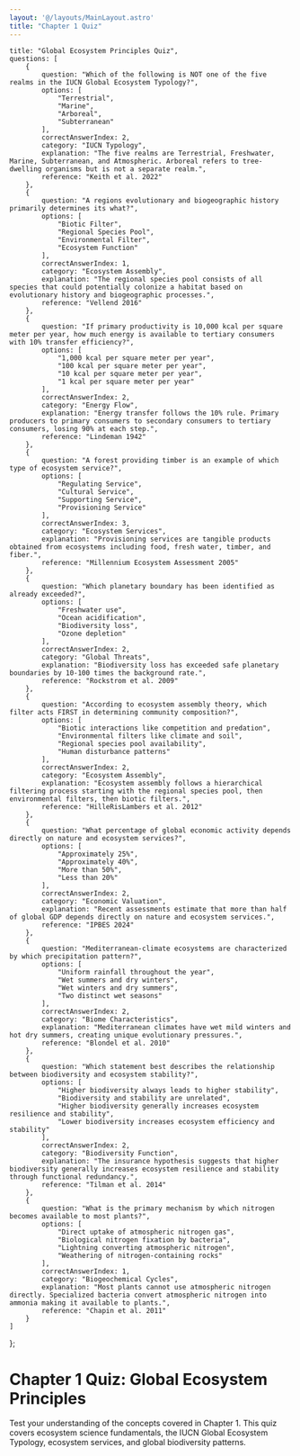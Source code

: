 ```yaml
---
layout: '@/layouts/MainLayout.astro'
title: "Chapter 1 Quiz"
---
```


    title: "Global Ecosystem Principles Quiz",
    questions: [
        {
            question: "Which of the following is NOT one of the five realms in the IUCN Global Ecosystem Typology?",
            options: [
                "Terrestrial",
                "Marine",
                "Arboreal",
                "Subterranean"
            ],
            correctAnswerIndex: 2,
            category: "IUCN Typology",
            explanation: "The five realms are Terrestrial, Freshwater, Marine, Subterranean, and Atmospheric. Arboreal refers to tree-dwelling organisms but is not a separate realm.",
            reference: "Keith et al. 2022"
        },
        {
            question: "A regions evolutionary and biogeographic history primarily determines its what?",
            options: [
                "Biotic Filter",
                "Regional Species Pool",
                "Environmental Filter",
                "Ecosystem Function"
            ],
            correctAnswerIndex: 1,
            category: "Ecosystem Assembly",
            explanation: "The regional species pool consists of all species that could potentially colonize a habitat based on evolutionary history and biogeographic processes.",
            reference: "Vellend 2016"
        },
        {
            question: "If primary productivity is 10,000 kcal per square meter per year, how much energy is available to tertiary consumers with 10% transfer efficiency?",
            options: [
                "1,000 kcal per square meter per year",
                "100 kcal per square meter per year",
                "10 kcal per square meter per year",
                "1 kcal per square meter per year"
            ],
            correctAnswerIndex: 2,
            category: "Energy Flow",
            explanation: "Energy transfer follows the 10% rule. Primary producers to primary consumers to secondary consumers to tertiary consumers, losing 90% at each step.",
            reference: "Lindeman 1942"
        },
        {
            question: "A forest providing timber is an example of which type of ecosystem service?",
            options: [
                "Regulating Service",
                "Cultural Service",
                "Supporting Service",
                "Provisioning Service"
            ],
            correctAnswerIndex: 3,
            category: "Ecosystem Services",
            explanation: "Provisioning services are tangible products obtained from ecosystems including food, fresh water, timber, and fiber.",
            reference: "Millennium Ecosystem Assessment 2005"
        },
        {
            question: "Which planetary boundary has been identified as already exceeded?",
            options: [
                "Freshwater use",
                "Ocean acidification",
                "Biodiversity loss",
                "Ozone depletion"
            ],
            correctAnswerIndex: 2,
            category: "Global Threats",
            explanation: "Biodiversity loss has exceeded safe planetary boundaries by 10-100 times the background rate.",
            reference: "Rockstrom et al. 2009"
        },
        {
            question: "According to ecosystem assembly theory, which filter acts FIRST in determining community composition?",
            options: [
                "Biotic interactions like competition and predation",
                "Environmental filters like climate and soil",
                "Regional species pool availability",
                "Human disturbance patterns"
            ],
            correctAnswerIndex: 2,
            category: "Ecosystem Assembly",
            explanation: "Ecosystem assembly follows a hierarchical filtering process starting with the regional species pool, then environmental filters, then biotic filters.",
            reference: "HilleRisLambers et al. 2012"
        },
        {
            question: "What percentage of global economic activity depends directly on nature and ecosystem services?",
            options: [
                "Approximately 25%",
                "Approximately 40%",
                "More than 50%",
                "Less than 20%"
            ],
            correctAnswerIndex: 2,
            category: "Economic Valuation",
            explanation: "Recent assessments estimate that more than half of global GDP depends directly on nature and ecosystem services.",
            reference: "IPBES 2024"
        },
        {
            question: "Mediterranean-climate ecosystems are characterized by which precipitation pattern?",
            options: [
                "Uniform rainfall throughout the year",
                "Wet summers and dry winters",
                "Wet winters and dry summers",
                "Two distinct wet seasons"
            ],
            correctAnswerIndex: 2,
            category: "Biome Characteristics",
            explanation: "Mediterranean climates have wet mild winters and hot dry summers, creating unique evolutionary pressures.",
            reference: "Blondel et al. 2010"
        },
        {
            question: "Which statement best describes the relationship between biodiversity and ecosystem stability?",
            options: [
                "Higher biodiversity always leads to higher stability",
                "Biodiversity and stability are unrelated",
                "Higher biodiversity generally increases ecosystem resilience and stability",
                "Lower biodiversity increases ecosystem efficiency and stability"
            ],
            correctAnswerIndex: 2,
            category: "Biodiversity Function",
            explanation: "The insurance hypothesis suggests that higher biodiversity generally increases ecosystem resilience and stability through functional redundancy.",
            reference: "Tilman et al. 2014"
        },
        {
            question: "What is the primary mechanism by which nitrogen becomes available to most plants?",
            options: [
                "Direct uptake of atmospheric nitrogen gas",
                "Biological nitrogen fixation by bacteria",
                "Lightning converting atmospheric nitrogen",
                "Weathering of nitrogen-containing rocks"
            ],
            correctAnswerIndex: 1,
            category: "Biogeochemical Cycles",
            explanation: "Most plants cannot use atmospheric nitrogen directly. Specialized bacteria convert atmospheric nitrogen into ammonia making it available to plants.",
            reference: "Chapin et al. 2011"
        }
    ]
};


# Chapter 1 Quiz: Global Ecosystem Principles

Test your understanding of the concepts covered in Chapter 1. This quiz covers ecosystem science fundamentals, the IUCN Global Ecosystem Typology, ecosystem services, and global biodiversity patterns.

<Quiz client:load quizData={quizData} formspreeUrl={formspreeUrl} />
